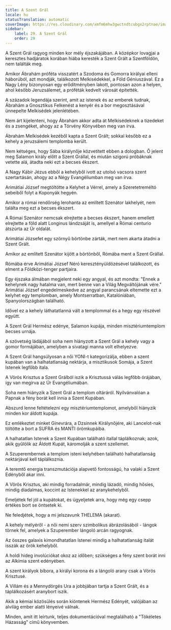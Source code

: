 ```yaml
---
title: A Szent Grál
locale: hu
statusTranslation: automatic
coverImage: https://res.cloudinary.com/xmfm6mhw3gwctndtcubgx2rptnae/image/upload/v1741354419/small_cover_la_gran_rebelion_28716e29d2.webp
sidebar:
    label: 29. A Szent Grál
    order: 29
---
```

A Szent Grál ragyog minden kor mély éjszakájában. A középkor lovagjai a keresztes hadjáratok korában hiába keresték a Szent Grált a Szentföldön, nem találták meg.

Amikor Ábrahám próféta visszatért a Szodoma és Gomorra királyai elleni háborúból, azt mondják, találkozott Melkisédekkel, a Föld Géniuszával. Ez a Nagy Lény bizonyosan egy erődítményben lakott, pontosan azon a helyen, ahol később Jeruzsálemet, a próféták kedvelt városát építették.

A századok legendája szerint, amit az istenek és az emberek tudnak, Ábrahám a Gnosztikus Felkenést a kenyér és a bor megosztásával ünnepelte Melkisédek jelenlétében.

Nem árt kijelenteni, hogy Ábrahám akkor adta át Melkisédeknek a tizedeket és a zsengéket, ahogy az a Törvény Könyvében meg van írva.

Ábrahám Melkisédek kezéből kapta a Szent Grált; sokkal később ez a kehely a jeruzsálemi templomba került.

Nem kétséges, hogy Sába királynője közvetített ebben a dologban. Ő jelent meg Salamon király előtt a Szent Grállal, és miután szigorú próbáknak vetette alá, átadta neki ezt a becses ékszert.

A Nagy Kábír Jézus ebből a kehelyből ivott az utolsó vacsora szent szertartásán, ahogy az a Négy Evangéliumban meg van írva.

Arimátiai József megtöltötte a Kelyhet a Vérrel, amely a Szeretetreméltó sebeiből folyt a Koponyák hegyén.

Amikor a római rendőrség lerohanta az említett Szenátor lakhelyét, nem találta meg ezt a becses ékszert.

A Római Szenátor nemcsak elrejtette a becses ékszert, hanem emellett elrejtette a föld alatt Longinus lándzsáját is, amellyel a Római centurio átszúrta az Úr oldalát.

Arimátiai Józsefet egy szörnyű börtönbe zárták, mert nem akarta átadni a Szent Grált.

Amikor az említett Szenátor kijött a börtönből, Rómába ment a Szent Grállal.

Rómába érve Arimátiai József Néró keresztényüldözésével találkozott, és elment a Földközi-tenger partjaira.

Egy éjszaka álmában megjelent neki egy angyal, és azt mondta: "Ennek a kehelynek nagy hatalma van, mert benne van a Világ Megváltójának vére." Arimátiai József engedelmeskedve az angyal parancsának eltemette ezt a kelyhet egy templomban, amely Montserratban, Katalóniában, Spanyolországban található.

Idővel ez a kehely láthatatlanná vált a templommal és a hegy egy részével együtt.

A Szent Grál Hermész edénye, Salamon kupája, minden misztériumtemplom becses urnája.

A szövetség ládájából soha nem hiányzott a Szent Grál a kehely vagy a gomor formájában, amelyben a sivatagi manna volt elhelyezve.

A Szent Grál hangsúlyosan a női YONI-t kategorizálja, ebben a szent kupában van a halhatatlanság nektárja, a misztikusok Somája, a Szent Istenek legfőbb itala.

A Vörös Krisztus a Szent Grálból iszik a Krisztussá válás legfőbb órájában, így van megírva az Úr Evangéliumában.

Soha nem hiányzik a Szent Grál a templom oltáráról. Nyilvánvalóan a Papnak a fény borát kell innia a Szent Kupában.

Abszurd lenne feltételezni egy misztériumtemplomot, amelyből hiányzik minden kor áldott kupája.

Ez emlékeztet minket Ginevrára, a Dzsinnek Királynőjére, aki Lancelot-nak töltötte a bort a SUFRA és MANTI örömkupáiba.

A halhatatlan Istenek a Szent Kupában található itallal táplálkoznak; azok, akik gyűlölik az Áldott Kupát, káromolják a szent szellemet.

A Szuperembernek a templom isteni kelyhében található halhatatlanság nektárjával kell táplálkoznia.

A teremtő energia transzmutációja alapvető fontosságú, ha valaki a Szent Edényből akar inni.

A Vörös Krisztus, aki mindig forradalmár, mindig lázadó, mindig hősies, mindig diadalmas, koccint az Istenekkel az aranykehelyből.

Emeljétek fel jól a kupátokat, és ügyeljetek arra, hogy még egy csepp értékes bort se öntsetek ki.

Ne feledjétek, hogy a mi jelszavunk THELEMA (akarat).

A kehely mélyéről - a női nemi szerv szimbolikus ábrázolásából - lángok törnek fel, amelyek a Szuperember lángoló arcán ragyognak.

Az összes galaxis kimondhatatlan Istenei mindig a halhatatlanság italát isszák az örök kehelyből.

A holdi hideg involúciókat okoz az időben; szükséges a fény szent borát inni az Alkímia szent edényében.

A szent királyok bíbora, a királyi korona és a lángoló arany csak a Vörös Krisztusé.

A Villám és a Mennydörgés Ura a jobbjában tartja a Szent Grált, és a táplálkozásért aranybort iszik.

Akik a kémiai közösülés során kiöntenek Hermész Edényét, valójában az alvilág ember alatti lényeivé válnak.

Minden, amit itt leírtunk, teljes dokumentációval megtalálható a "Tökéletes Házasság" című könyvemben.

